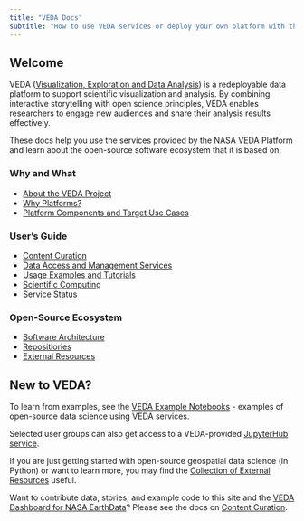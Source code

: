 ```yaml
---
title: "VEDA Docs"
subtitle: "How to use VEDA services or deploy your own platform with the VEDA open-source software ecosystem"
---
```


## Welcome {#welcome}

VEDA ([Visualization, Exploration and Data Analysis](https://www.earthdata.nasa.gov/esds/veda)) is a redeployable data platform to support scientific visualization and analysis.
By combining interactive storytelling with open science principles, VEDA enables researchers to engage new audiences and share their analysis results effectively.

These docs help you use the services provided by the NASA VEDA Platform and learn about the open-source software ecosystem that it is based on.

:::: {layout="[0.33, 0.33, 0.33]"}

:::{#firstcol}
### Why and What

* [About the VEDA Project](/veda-project/about.qmd)
* [Why Platforms?](/veda-project/why.qmd)
* [Platform Components and Target Use Cases](/veda-project/target-use-cases/index.qmd)
:::

:::{#secondcol}
### User's Guide

* [Content Curation](/users-guide/content-curation/index.qmd)
* [Data Access and Management Services](/veda-project/target-use-cases/data-services.qmd)
* [Usage Examples and Tutorials](/users-guide/notebooks/index.qmd)
* [Scientific Computing](/users-guide/scientific-computing/index.qmd)
* [Service Status](https://nasa-impact.github.io/veda-statuspage/)
:::

:::{#thirdcol}
### Open-Source Ecosystem

* [Software Architecture](/open-source-ecosystem/architecture.qmd)
* [Repositiories](/open-source-ecosystem/repositories.qmd)
* [External Resources](/open-source-ecosystem/external-resources.qmd)
:::

::::

## New to VEDA?

To learn from examples, see the [VEDA Example Notebooks](/users-guide/notebooks/index.qmd) - examples of open-source data science using VEDA services.

Selected user groups can also get access to a VEDA-provided [JupyterHub service](/users-guide/scientific-computing/index.qmd).

If you are just getting started with open-source geospatial data science (in Python) or want to learn more, you may find the [Collection of External Resources](/open-source-ecosystem/external-resources.qmd) useful.

Want to contribute data, stories, and example code to this site and the [VEDA Dashboard for NASA EarthData](https://www.earthdata.nasa.gov/dashboard/)? Please see the docs on [Content Curation](/users-guide/content-curation/index.qmd).